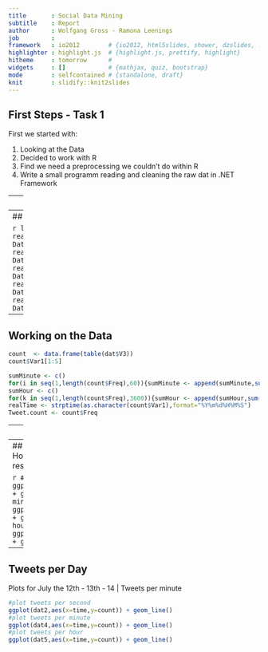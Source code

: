 ```yaml
---
title       : Social Data Mining
subtitle    : Report
author      : Wolfgang Gross - Ramona Leenings
job         : 
framework   : io2012        # {io2012, html5slides, shower, dzslides, ...}
highlighter : highlight.js  # {highlight.js, prettify, highlight}
hitheme     : tomorrow      # 
widgets     : []            # {mathjax, quiz, bootstrap}
mode        : selfcontained # {standalone, draft}
knit        : slidify::knit2slides
---
```



## First Steps - Task 1

First we started with:

1. Looking at the Data
2. Decided to work with R
3. Find we need a preprocessing we couldn't do within R
4. Write a small programm reading and cleaning the raw dat in .NET Framework


---
## Data Cleaning

```{}
Dim sr As StreamReader = New StreamReader(inputpath + file)
Dim sw As StreamWriter = New StreamWriter(outputpath + file)

'Read every line
Dim line As String
line = sr.ReadLine()
```

---
## Data in R
Load and save Data
```r

dat_twelve <- fread('numeric_20140712.csv',header=F,sep=';')
saveRDS("numeric_20140712.Rda")
dat <- readRDS(file="numeric_20140712.Rda")
```

```r
library(ggplot2)
library(bit64)
dat1 <- readRDS(file="~/Documents/programmierung/Social Data Mining All/plot_second12.Rda")
dat2 <- readRDS(file="~/Documents/programmierung/Social Data Mining All/plot_minute12.Rda")
dat3 <- readRDS(file="~/Documents/programmierung/Social Data Mining All/plot_hour12.Rda")
dat4 <- readRDS(file="~/Documents/programmierung/Social Data Mining All/plot_minute13.Rda")
dat5 <- readRDS(file="~/Documents/programmierung/Social Data Mining All/plot_minute14.Rda")
```

---

## Working on the Data
```r
count  <- data.frame(table(dat$V3))
count$Var1[1:5]
```

```r
sumMinute <- c()
for(i in seq(1,length(count$Freq),60)){sumMinute <- append(sumMinute,sum(count$Freq[i:(i+60)]))}
sumHour <- c()
for(k in seq(1,length(count$Freq),3600)){sumHour <- append(sumHour,sum(count$Freq[k:(k+3600)]))}
realTime <- strptime(as.character(count$Var1),format="%Y%m%d%H%M%S")
Tweet.count <- count$Freq
```



---
## Plot the Data
```r
df <- data.frame(realTime,Tweet.count)
ggplot(df,aes(x=realTime,y=Tweet.count)) + geom_line()
```
```r
ggplot(dat1,aes(x=time,y=count)) + geom_line()
```

---
## Tweets per Second - Minute - Hour
Plot wiht different time resolutions

```r
#plot tweets per second
ggplot(dat1,aes(x=time,y=count)) + geom_line()
#plot tweets per minute
ggplot(dat2,aes(x=time,y=count)) + geom_line()
#plot tweets per hour
ggplot(dat3,aes(x=time,y=count)) + geom_line()
```

---
## Tweets per Day
Plots for July the 12th - 13th - 14 | Tweets per minute

```r
#plot tweets per second
ggplot(dat2,aes(x=time,y=count)) + geom_line()
#plot tweets per minute
ggplot(dat4,aes(x=time,y=count)) + geom_line()
#plot tweets per hour
ggplot(dat5,aes(x=time,y=count)) + geom_line()
```
